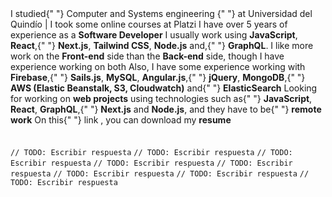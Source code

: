 <TextWithEmoji emoji="📚">
  I studied{" "}
  <Link href="https://www.uniquindio.edu.co/programas/publicaciones/271/ingenieria-de-sistemas-y-computacion">
    Computer and Systems engineering
  </Link>{" "}
  at <Link href="https://www.uniquindio.edu.co">Universidad del Quindío</Link> | I took
  some online courses at <Link href="https://platzi.com/p/diegofrayo/">Platzi</Link>
</TextWithEmoji>
<TextWithEmoji emoji="👨‍💻">
  I have over 5 years of experience as a <strong>Software Developer</strong>
</TextWithEmoji>
<TextWithEmoji emoji="🛠️">
  I usually work using <strong>JavaScript</strong>, <strong>React</strong>,{" "}
  <strong>Next.js</strong>, <strong>Tailwind CSS</strong>, <strong>Node.js</strong> and,{" "}
  <strong>GraphQL</strong>. I like more work on the <strong>Front-end</strong> side than
  the <strong>Back-end</strong> side, though I have experience working on both
</TextWithEmoji>
<TextWithEmoji emoji="🤓">
  Also, I have some experience working with <strong>Firebase</strong>,{" "}
  <strong>Sails.js</strong>, <strong>MySQL</strong>, <strong>Angular.js</strong>,{" "}
  <strong>jQuery</strong>, <strong>MongoDB</strong>,{" "}
  <strong>AWS (Elastic Beanstalk, S3, Cloudwatch)</strong> and{" "}
  <strong>ElasticSearch</strong>
</TextWithEmoji>
<TextWithEmoji emoji="🔍">
  Looking for working on <strong>web projects</strong> using technologies such as{" "}
  <strong>JavaScript</strong>, <strong>React</strong>, <strong>GraphQL</strong>,{" "}
  <strong>Next.js</strong> and <strong>Node.js</strong>, and they have to be{" "}
  <strong>remote work</strong>
</TextWithEmoji>
<TextWithEmoji emoji="🗒️">
  On this{" "}
  <Link href="https://drive.google.com/file/d/1julNph_rLtDASwn6LPCrz3ZU7BwOqObJ/view?usp=sharing">
    link
  </Link>
  , you can download my <strong>resume</strong>
</TextWithEmoji>

<br />

<ResumeTimeline title="Timeline" timeline={resume.timeline} />

<br />
<br />

<ResumeFAQ>
  <ResumeFAQItem question="Feature del cual me siento más orgulloso de haber implementado">
    <code>// TODO: Escribir respuesta</code>
  </ResumeFAQItem>
  <ResumeFAQItem question="[Bug / Error] más dificil de solucionar">
    <code>// TODO: Escribir respuesta</code>
  </ResumeFAQItem>
  <ResumeFAQItem question="El peor error que he cometido trabajando">
    <code>// TODO: Escribir respuesta</code>
  </ResumeFAQItem>
  <ResumeFAQItem question="[Herramienta / Librería / Framework] más díficil de entender o de trabajar">
    <code>// TODO: Escribir respuesta</code>
  </ResumeFAQItem>
  <ResumeFAQItem question="Tecnologías con las que más disfruto trabajar">
    <code>// TODO: Escribir respuesta</code>
  </ResumeFAQItem>
  <ResumeFAQItem question="Tecnologías con las cuales tengo más experiencia">
    <code>// TODO: Escribir respuesta</code>
  </ResumeFAQItem>
  <ResumeFAQItem question="Tecnologías con las que he trabajado pero casi no uso y tengo poca experiencia">
    <code>// TODO: Escribir respuesta</code>
  </ResumeFAQItem>
  <ResumeFAQItem question="¿Front-end / Back-end / Full-stack?">
    <code>// TODO: Escribir respuesta</code>
  </ResumeFAQItem>
</ResumeFAQ>
